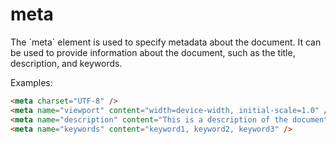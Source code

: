 
# meta
<Separator />
The `meta` element is used to specify metadata about the document. It can be used to provide information about the document, such as the title, description, and keywords.

Examples:
```HTML
<meta charset="UTF-8" />
<meta name="viewport" content="width=device-width, initial-scale=1.0" />
<meta name="description" content="This is a description of the document." />
<meta name="keywords" content="keyword1, keyword2, keyword3" />
```

